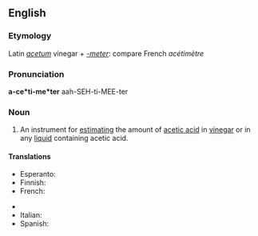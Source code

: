==English==

===Etymology===
Latin ''[[acetum]]'' vinegar + ''[[-meter]]'': compare French ''acétimètre''

===Pronunciation===
'''a-ce*ti-me*ter'''
aah-SEH-ti-MEE-ter

===Noun===
{{en-noun}}

# An instrument for [[estimating]] the amount of [[acetic acid]] in [[vinegar]] or in any [[liquid]] containing acetic acid.

====Translations====
{{trans-top|an instrument}}
* Esperanto: {{t-|eo|acetimetro|xs=Esperanto}}
*Finnish: {{t-|fi|asetometri}}
*French: {{t-|fr|acétimètre}}
{{trans-mid}}
* {{trreq|de}}
*Italian: {{t-|it|acetimetro}}
* Spanish: {{t|es|acetímetro|m}}
{{trans-bottom}}
